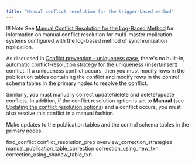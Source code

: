```yaml
---
title: "Manual conflict resolution for the trigger-based method"
---
```


<div id="manual_conflict_resolution_trigger_based_method" class="registered_link"></div>

!!! Note
 See [Manual Conflict Resolution for the Log-Based Method](../10_manual_conflict_resolution_log_based_method/#manual_conflict_resolution_log_based_method) for information on manual conflict resolution for multi-master replication systems configured with the log-based method of synchronization replication.

As discussed in [Conflict prevention – uniqueness case](../05_conflict_prevention_uniquness/#conflict_prevention_uniquness), there's no built-in, automatic conflict-resolution strategy for the uniqueness (insert/insert) conflict. If a uniqueness conflict occurs, then you must modify rows in the publication tables containing the conflict and modify rows in the control schema tables in the primary nodes to resolve the conflict.

Similarly, you must manually correct update/delete and delete/update conflicts. In addition, if the conflict resolution option is set to **Manual** (see [Updating the conflict resolution options](../12_update_conflict_resolution_options/)) and a conflict occurs, you must also resolve this conflict in a manual fashion.

Make updates to the publication tables and the control schema tables in the primary nodes.

<div class="toctree" maxdepth="4">

find_conflict conflict_resolution_prep overview_correction_strategies manual_publication_table_correction correction_using_new_txn correction_using_shadow_table_txn

</div>
